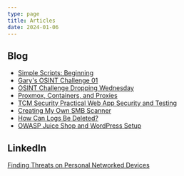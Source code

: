 ```yaml
---
type: page
title: Articles
date: 2024-01-06
---
```


## Blog

- [Simple Scripts: Beginning](https://www.0x8c.org/blog/2023/11/11/simple-scripts-beginning)
- [Gary's OSINT Challenge 01](https://www.0x8c.org/blog/2023/09/07/garys-osint-challenge-01)
- [OSINT Challenge Dropping Wednesday](https://www.0x8c.org/blog/2023/09/03/osint-challenge-dropping-wednesday)
- [Proxmox, Containers, and Proxies](https://www.0x8c.org/blog/2023/08/21/proxmox,-containers,-and-proxies)
- [TCM Security Practical Web App Security and Testing](https://www.0x8c.org/posts/2024-03-18-tcm-security-courses/)
- [Creating My Own SMB Scanner](https://www.0x8c.org/posts/2024-06-26-smb-scanner-tool/)
- [How Can Logs Be Deleted?](https://www.0x8c.org/posts/2024-06-26-how-can-logs-be-deleted/)
- [OWASP Juice Shop and WordPress Setup](https://www.0x8c.org/posts/2024-06-28-owasp-juice-shop-and-wordpress-setup/)


## LinkedIn

[Finding Threats on Personal Networked Devices](https://www.linkedin.com/pulse/finding-threats-personal-networked-devices-tiffany-white?trackingId=GKgnuNtfSvGp3zV5FopCqg%3D%3D&lipi=urn%3Ali%3Apage%3Ad_flagship3_profile_view_base%3Bk%2FymsvSRSnO3jkF%2Bag%2Bi2A%3D%3D)
